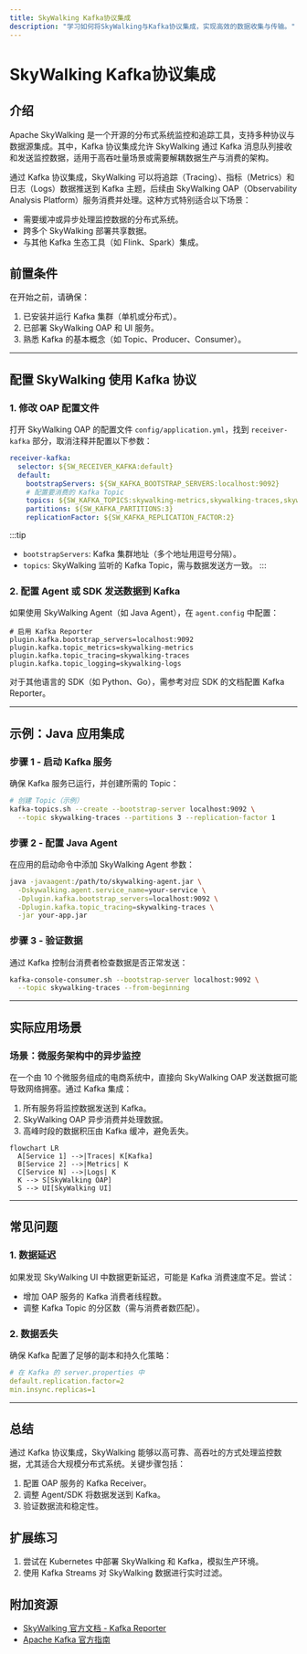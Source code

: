 ```yaml
---
title: SkyWalking Kafka协议集成
description: "学习如何将SkyWalking与Kafka协议集成，实现高效的数据收集与传输。"
---
```


# SkyWalking Kafka协议集成

## 介绍

Apache SkyWalking 是一个开源的分布式系统监控和追踪工具，支持多种协议与数据源集成。其中，Kafka 协议集成允许 SkyWalking 通过 Kafka 消息队列接收和发送监控数据，适用于高吞吐量场景或需要解耦数据生产与消费的架构。

通过 Kafka 协议集成，SkyWalking 可以将追踪（Tracing）、指标（Metrics）和日志（Logs）数据推送到 Kafka 主题，后续由 SkyWalking OAP（Observability Analysis Platform）服务消费并处理。这种方式特别适合以下场景：
- 需要缓冲或异步处理监控数据的分布式系统。
- 跨多个 SkyWalking 部署共享数据。
- 与其他 Kafka 生态工具（如 Flink、Spark）集成。

## 前置条件

在开始之前，请确保：
1. 已安装并运行 Kafka 集群（单机或分布式）。
2. 已部署 SkyWalking OAP 和 UI 服务。
3. 熟悉 Kafka 的基本概念（如 Topic、Producer、Consumer）。

---

## 配置 SkyWalking 使用 Kafka 协议

### 1. 修改 OAP 配置文件

打开 SkyWalking OAP 的配置文件 `config/application.yml`，找到 `receiver-kafka` 部分，取消注释并配置以下参数：

```yaml
receiver-kafka:
  selector: ${SW_RECEIVER_KAFKA:default}
  default:
    bootstrapServers: ${SW_KAFKA_BOOTSTRAP_SERVERS:localhost:9092}
    # 配置要消费的 Kafka Topic
    topics: ${SW_KAFKA_TOPICS:skywalking-metrics,skywalking-traces,skywalking-logs}
    partitions: ${SW_KAFKA_PARTITIONS:3}
    replicationFactor: ${SW_KAFKA_REPLICATION_FACTOR:2}
```

:::tip
- `bootstrapServers`: Kafka 集群地址（多个地址用逗号分隔）。
- `topics`: SkyWalking 监听的 Kafka Topic，需与数据发送方一致。
:::

### 2. 配置 Agent 或 SDK 发送数据到 Kafka

如果使用 SkyWalking Agent（如 Java Agent），在 `agent.config` 中配置：

```properties
# 启用 Kafka Reporter
plugin.kafka.bootstrap_servers=localhost:9092
plugin.kafka.topic_metrics=skywalking-metrics
plugin.kafka.topic_tracing=skywalking-traces
plugin.kafka.topic_logging=skywalking-logs
```

对于其他语言的 SDK（如 Python、Go），需参考对应 SDK 的文档配置 Kafka Reporter。

---

## 示例：Java 应用集成

### 步骤 1 - 启动 Kafka 服务
确保 Kafka 服务已运行，并创建所需的 Topic：
```bash
# 创建 Topic（示例）
kafka-topics.sh --create --bootstrap-server localhost:9092 \
  --topic skywalking-traces --partitions 3 --replication-factor 1
```

### 步骤 2 - 配置 Java Agent
在应用的启动命令中添加 SkyWalking Agent 参数：
```bash
java -javaagent:/path/to/skywalking-agent.jar \
  -Dskywalking.agent.service_name=your-service \
  -Dplugin.kafka.bootstrap_servers=localhost:9092 \
  -Dplugin.kafka.topic_tracing=skywalking-traces \
  -jar your-app.jar
```

### 步骤 3 - 验证数据
通过 Kafka 控制台消费者检查数据是否正常发送：
```bash
kafka-console-consumer.sh --bootstrap-server localhost:9092 \
  --topic skywalking-traces --from-beginning
```

---

## 实际应用场景

### 场景：微服务架构中的异步监控
在一个由 10 个微服务组成的电商系统中，直接向 SkyWalking OAP 发送数据可能导致网络拥塞。通过 Kafka 集成：
1. 所有服务将监控数据发送到 Kafka。
2. SkyWalking OAP 异步消费并处理数据。
3. 高峰时段的数据积压由 Kafka 缓冲，避免丢失。

```mermaid
flowchart LR
  A[Service 1] -->|Traces| K[Kafka]
  B[Service 2] -->|Metrics| K
  C[Service N] -->|Logs| K
  K --> S[SkyWalking OAP]
  S --> UI[SkyWalking UI]
```

---

## 常见问题

### 1. 数据延迟
如果发现 SkyWalking UI 中数据更新延迟，可能是 Kafka 消费速度不足。尝试：
- 增加 OAP 服务的 Kafka 消费者线程数。
- 调整 Kafka Topic 的分区数（需与消费者数匹配）。

### 2. 数据丢失
确保 Kafka 配置了足够的副本和持久化策略：
```yaml
# 在 Kafka 的 server.properties 中
default.replication.factor=2
min.insync.replicas=1
```

---

## 总结

通过 Kafka 协议集成，SkyWalking 能够以高可靠、高吞吐的方式处理监控数据，尤其适合大规模分布式系统。关键步骤包括：
1. 配置 OAP 服务的 Kafka Receiver。
2. 调整 Agent/SDK 将数据发送到 Kafka。
3. 验证数据流和稳定性。

## 扩展练习
1. 尝试在 Kubernetes 中部署 SkyWalking 和 Kafka，模拟生产环境。
2. 使用 Kafka Streams 对 SkyWalking 数据进行实时过滤。

## 附加资源
- [SkyWalking 官方文档 - Kafka Reporter](https://skywalking.apache.org/docs/)
- [Apache Kafka 官方指南](https://kafka.apache.org/documentation/)